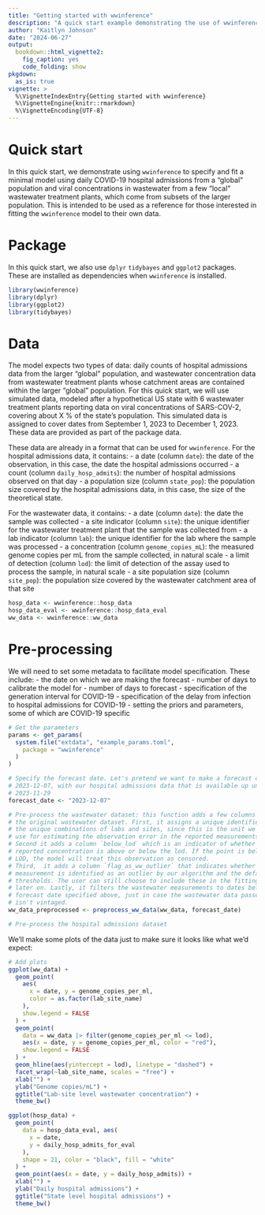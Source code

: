 ```yaml
---
title: "Getting started with wwinference"
description: "A quick start example demonstrating the use of wwinference to jointly fit wastewater and hospital admissions data"
author: "Kaitlyn Johnson"
date: "2024-06-27"
output:
  bookdown::html_vignette2:
    fig_caption: yes
    code_folding: show
pkgdown:
  as_is: true
vignette: >
  %\VignetteIndexEntry{Getting started with wwinference}
  %\VignetteEngine{knitr::rmarkdown}
  %\VignetteEncoding{UTF-8}
---
```


# Quick start

In this quick start, we demonstrate using `wwinference` to specify and fit a
minimal model using daily COVID-19 hospital admissions from a "global" population and
viral concentrations in wastewater from a few "local" wastewater treatment plants,
which come from subsets of the larger population.
This is intended to be used as a reference for those
interested in fitting the `wwinference` model to their own data.

# Package

In this quick start, we also use `dplyr` `tidybayes` and `ggplot2` packages.
These are installed as dependencies when `wwinference` is installed.

```r
library(wwinference)
library(dplyr)
library(ggplot2)
library(tidybayes)
```

# Data

The model expects two types of data: daily counts of hospital admissions data
from the larger "global" population, and wastewater concentration
data from wastewater treatment plants whose catchment areas are contained within
the larger "global" population. For this quick start, we will use
simulated data, modeled after a hypothetical US state with 6 wastewater treatment
plants reporting data on viral concentrations of SARS-COV-2, covering about X %
of the state's population. This simulated data is assigned to cover dates
from September 1, 2023 to December 1, 2023. These data are provided as part
of the package data.

These data are already in a format that can be used for `wwinference`. For the
hospital admissions data, it contains:
- a date (column `date`): the date of the observation, in this case, the date
the hospital admissions occurred
- a count (column `daily_hosp_admits`): the number of hospital admissions observed on that day
- a population size (column `state_pop`): the population size covered
by the hospital admissions data, in this case, the size of the theoretical state.

For the wastewater data, it contains:
- a date (column `date`): the date the sample was collected
- a site indicator (column `site`): the unique identifier for the wastewater treatment plant
that the sample was collected from
- a lab indicator (column `lab`): the unique identifier for the lab where the sample was processed
- a concentration (column `genome_copies_mL`): the measured genome copies per mL from
the sample collected, in natural scale
- a limit of detection (column `lod`): the limit of detection of the assay used to
process the sample, in natural scale
- a site population size (column `site_pop`): the population size covered by the
wastewater catchment area of that site

```r
hosp_data <- wwinference::hosp_data
hosp_data_eval <- wwinference::hosp_data_eval
ww_data <- wwinference::ww_data
```

# Pre-processing
We will need to set some metadata to facilitate model specification. These include:
- the date on which we are making the forecast
- number of days to calibrate the model for
- number of days to forecast
- specification of the generation interval for COVID-19
- specification of the delay from infection to hospital admissions for COVID-19
- setting the priors and parameters, some of which are COVID-19 specific
```r
# Get the parameters
params <- get_params(
  system.file("extdata", "example_params.toml",
    package = "wwinference"
  )
)

# Specify the forecast date. Let's pretend we want to make a forecast on
# 2023-12-07, with our hospital admissions data that is available up until
# 2023-11-29
forecast_date <- "2023-12-07"

# Pre-process the wastewater dataset: this function adds a few columns to
# the original wastewater dataset. First, it assigns a unique identifier
# the unique combinations of labs and sites, since this is the unit we will
# use for estimating the observation error in the reported measurements.
# Second it adds a column `below_lod` which is an indicator of whether the
# reported concentration is above or below the lod. If the point is below the
# LOD, the model will treat this observation as censored.
# Third,  it adds a column `flag_as_ww_outlier` that indicates whether the
# measurement is identified as an outlier by our algorithm and the default
# thresholds. The user can still choose to include these in the fitting process
# later on. Lastly, it filters the wastewater measurements to dates before the
# forecast date specified above, just in case the wastewater data passed in
# isn't vintaged.
ww_data_preprocessed <- preprocess_ww_data(ww_data, forecast_date)

# Pre-process the hospital admissions dataset
```

We'll make some plots of the data just to make sure it looks like what we'd expect:

```r
# Add plots
ggplot(ww_data) +
  geom_point(
    aes(
      x = date, y = genome_copies_per_ml,
      color = as.factor(lab_site_name)
    ),
    show.legend = FALSE
  ) +
  geom_point(
    data = ww_data |> filter(genome_copies_per_ml <= lod),
    aes(x = date, y = genome_copies_per_ml, color = "red"),
    show.legend = FALSE
  ) +
  geom_hline(aes(yintercept = lod), linetype = "dashed") +
  facet_wrap(~lab_site_name, scales = "free") +
  xlab("") +
  ylab("Genome copies/mL") +
  ggtitle("Lab-site level wastewater concentration") +
  theme_bw()

ggplot(hosp_data) +
  geom_point(
    data = hosp_data_eval, aes(
      x = date,
      y = daily_hosp_admits_for_eval
    ),
    shape = 21, color = "black", fill = "white"
  ) +
  geom_point(aes(x = date, y = daily_hosp_admits)) +
  xlab("") +
  ylab("Daily hospital admissions") +
  ggtitle("State level hospital admissions") +
  theme_bw()
```
